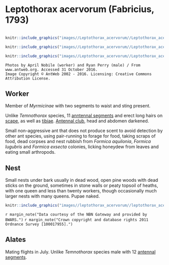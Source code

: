 # **Leptothorax acervorum** (Fabricius, 1793)

```marginfigure
```

```r
knitr::include_graphics("images//Leptothorax_acervorum//Leptothorax_acervorum_head.jpg")
```

```r
knitr::include_graphics("images//Leptothorax_acervorum//Leptothorax_acervorum_male_side.jpg")
```

```r
knitr::include_graphics("images//Leptothorax_acervorum//Leptothorax_acervorum_side.jpg")
```

```block
Photos by April Nobile (worker) and Ryan Perry (male) / From www.antweb.org. Accessed 31 October 2016.
Image Copyright © AntWeb 2002 - 2016. Licensing: Creative Commons Attribution License.
```

## Worker
Member of *Myrmicinae* with two segments to waist and sting present.

Unlike *Temnothorax* species, 11 [anntennal segments](#glossary) and erect long hairs on [scape](#glossary), as well as [tibiae](#glossary). [Antennal club](#glossary), head and abdomen darkened.

Small non-aggressive ant that does not produce scent to avoid detection by other ant species, using pair-running to forage for food, taking scraps of food, dead corpses and nest rubbish from *Formica aquilonia*, *Formica lugubris* and *Formica exsecta* colonies, licking honeydew from leaves and eating small arthropods.

## Nest
Small nests under bark usually in dead wood, open pine woods with dead sticks on the ground, sometimes in stone walls or peaty topsoil of heaths, with one queen and less than twenty workers, though occasionally much larger nests with many queens. Pupae naked.

```r
knitr::include_graphics("images//leptothorax_acervorum//leptothorax_acervorum_map.png")
```
`r margin_note("Data courtesy of the NBN Gateway and provided by BWARS.")`
`r margin_note("Crown copyright and database rights 2011 Ordnance Survey [100017955].")`

## Alates
Mating flights in July. Unlike *Temnothorax* species male with 12 [antennal segments](#glossary).

\pagebreak